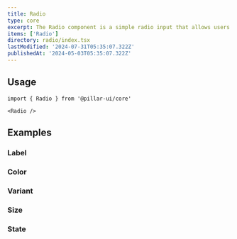 ```yaml
---
title: Radio
type: core
excerpt: The Radio component is a simple radio input that allows users to select a single option from a list of options.
items: ['Radio']
directory: radio/index.tsx
lastModified: '2024-07-31T05:35:07.322Z'
publishedAt: '2024-05-03T05:35:07.322Z'
---
```


## Usage

```tsx
import { Radio } from '@pillar-ui/core'
```

```tsx
<Radio />
```

## Examples

### Label

<Playground name="radioLabel" root="radio" />

### Color

<Playground name="radioColor" root="radio" />

### Variant

<Playground name="radioVariant" root="radio" />

### Size

<Playground name="radioSize" root="radio" />

### State

<Playground name="radioState" root="radio" />
